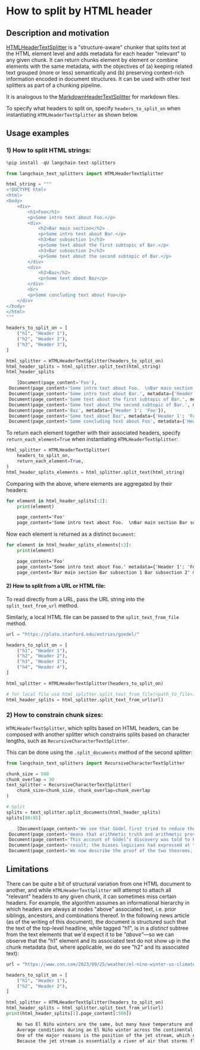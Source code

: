 # How to split by HTML header 
## Description and motivation

[HTMLHeaderTextSplitter](https://api.python.langchain.com/en/latest/html/langchain_text_splitters.html.HTMLHeaderTextSplitter.html) is a "structure-aware" chunker that splits text at the HTML element level and adds metadata for each header "relevant" to any given chunk. It can return chunks element by element or combine elements with the same metadata, with the objectives of (a) keeping related text grouped (more or less) semantically and (b) preserving context-rich information encoded in document structures. It can be used with other text splitters as part of a chunking pipeline.

It is analogous to the [MarkdownHeaderTextSplitter](/docs/how_to/markdown_header_metadata_splitter) for markdown files.

To specify what headers to split on, specify `headers_to_split_on` when instantiating `HTMLHeaderTextSplitter` as shown below.

## Usage examples
### 1) How to split HTML strings:

```python
%pip install -qU langchain-text-splitters
```


```python
from langchain_text_splitters import HTMLHeaderTextSplitter

html_string = """
<!DOCTYPE html>
<html>
<body>
    <div>
        <h1>Foo</h1>
        <p>Some intro text about Foo.</p>
        <div>
            <h2>Bar main section</h2>
            <p>Some intro text about Bar.</p>
            <h3>Bar subsection 1</h3>
            <p>Some text about the first subtopic of Bar.</p>
            <h3>Bar subsection 2</h3>
            <p>Some text about the second subtopic of Bar.</p>
        </div>
        <div>
            <h2>Baz</h2>
            <p>Some text about Baz</p>
        </div>
        <br>
        <p>Some concluding text about Foo</p>
    </div>
</body>
</html>
"""

headers_to_split_on = [
    ("h1", "Header 1"),
    ("h2", "Header 2"),
    ("h3", "Header 3"),
]

html_splitter = HTMLHeaderTextSplitter(headers_to_split_on)
html_header_splits = html_splitter.split_text(html_string)
html_header_splits
```


<CodeOutputBlock lang="python">

```python
    [Document(page_content='Foo'),
 Document(page_content='Some intro text about Foo.  \nBar main section Bar subsection 1 Bar subsection 2', metadata={'Header 1': 'Foo'}),
 Document(page_content='Some intro text about Bar.', metadata={'Header 1': 'Foo', 'Header 2': 'Bar main section'}),
 Document(page_content='Some text about the first subtopic of Bar.', metadata={'Header 1': 'Foo', 'Header 2': 'Bar main section', 'Header 3': 'Bar subsection 1'}),
 Document(page_content='Some text about the second subtopic of Bar.', metadata={'Header 1': 'Foo', 'Header 2': 'Bar main section', 'Header 3': 'Bar subsection 2'}),
 Document(page_content='Baz', metadata={'Header 1': 'Foo'}),
 Document(page_content='Some text about Baz', metadata={'Header 1': 'Foo', 'Header 2': 'Baz'}),
 Document(page_content='Some concluding text about Foo', metadata={'Header 1': 'Foo'})]
```

</CodeOutputBlock>

To return each element together with their associated headers, specify `return_each_element=True` when instantiating `HTMLHeaderTextSplitter`:

```python
html_splitter = HTMLHeaderTextSplitter(
    headers_to_split_on,
    return_each_element=True,
)
html_header_splits_elements = html_splitter.split_text(html_string)
```

Comparing with the above, where elements are aggregated by their headers:

```python
for element in html_header_splits[:2]:
    print(element)
```


<CodeOutputBlock lang="python">

```default
    page_content='Foo'
    page_content='Some intro text about Foo.  \nBar main section Bar subsection 1 Bar subsection 2' metadata={'Header 1': 'Foo'}
```

</CodeOutputBlock>

Now each element is returned as a distinct `Document`:

```python
for element in html_header_splits_elements[:3]:
    print(element)
```


<CodeOutputBlock lang="python">

```default
    page_content='Foo'
    page_content='Some intro text about Foo.' metadata={'Header 1': 'Foo'}
    page_content='Bar main section Bar subsection 1 Bar subsection 2' metadata={'Header 1': 'Foo'}
```

</CodeOutputBlock>

#### 2) How to split from a URL or HTML file:

To read directly from a URL, pass the URL string into the `split_text_from_url` method.

Similarly, a local HTML file can be passed to the `split_text_from_file` method.

```python
url = "https://plato.stanford.edu/entries/goedel/"

headers_to_split_on = [
    ("h1", "Header 1"),
    ("h2", "Header 2"),
    ("h3", "Header 3"),
    ("h4", "Header 4"),
]

html_splitter = HTMLHeaderTextSplitter(headers_to_split_on)

# for local file use html_splitter.split_text_from_file(<path_to_file>)
html_header_splits = html_splitter.split_text_from_url(url)
```

### 2) How to constrain chunk sizes:

`HTMLHeaderTextSplitter`, which splits based on HTML headers, can be composed with another splitter which constrains splits based on character lengths, such as `RecursiveCharacterTextSplitter`.

This can be done using the `.split_documents` method of the second splitter:

```python
from langchain_text_splitters import RecursiveCharacterTextSplitter

chunk_size = 500
chunk_overlap = 30
text_splitter = RecursiveCharacterTextSplitter(
    chunk_size=chunk_size, chunk_overlap=chunk_overlap
)

# Split
splits = text_splitter.split_documents(html_header_splits)
splits[80:85]
```


<CodeOutputBlock lang="python">

```python
    [Document(page_content='We see that Gödel first tried to reduce the consistency problem for analysis to that of arithmetic. This seemed to require a truth definition for arithmetic, which in turn led to paradoxes, such as the Liar paradox (“This sentence is false”) and Berry’s paradox (“The least number not defined by an expression consisting of just fourteen English words”). Gödel then noticed that such paradoxes would not necessarily arise if truth were replaced by provability. But this means that arithmetic truth', metadata={'Header 1': 'Kurt Gödel', 'Header 2': '2. Gödel’s Mathematical Work', 'Header 3': '2.2 The Incompleteness Theorems', 'Header 4': '2.2.1 The First Incompleteness Theorem'}),
 Document(page_content='means that arithmetic truth and arithmetic provability are not co-extensive — whence the First Incompleteness Theorem.', metadata={'Header 1': 'Kurt Gödel', 'Header 2': '2. Gödel’s Mathematical Work', 'Header 3': '2.2 The Incompleteness Theorems', 'Header 4': '2.2.1 The First Incompleteness Theorem'}),
 Document(page_content='This account of Gödel’s discovery was told to Hao Wang very much after the fact; but in Gödel’s contemporary correspondence with Bernays and Zermelo, essentially the same description of his path to the theorems is given. (See Gödel 2003a and Gödel 2003b respectively.) From those accounts we see that the undefinability of truth in arithmetic, a result credited to Tarski, was likely obtained in some form by Gödel by 1931. But he neither publicized nor published the result; the biases logicians', metadata={'Header 1': 'Kurt Gödel', 'Header 2': '2. Gödel’s Mathematical Work', 'Header 3': '2.2 The Incompleteness Theorems', 'Header 4': '2.2.1 The First Incompleteness Theorem'}),
 Document(page_content='result; the biases logicians had expressed at the time concerning the notion of truth, biases which came vehemently to the fore when Tarski announced his results on the undefinability of truth in formal systems 1935, may have served as a deterrent to Gödel’s publication of that theorem.', metadata={'Header 1': 'Kurt Gödel', 'Header 2': '2. Gödel’s Mathematical Work', 'Header 3': '2.2 The Incompleteness Theorems', 'Header 4': '2.2.1 The First Incompleteness Theorem'}),
 Document(page_content='We now describe the proof of the two theorems, formulating Gödel’s results in Peano arithmetic. Gödel himself used a system related to that defined in Principia Mathematica, but containing Peano arithmetic. In our presentation of the First and Second Incompleteness Theorems we refer to Peano arithmetic as P, following Gödel’s notation.', metadata={'Header 1': 'Kurt Gödel', 'Header 2': '2. Gödel’s Mathematical Work', 'Header 3': '2.2 The Incompleteness Theorems', 'Header 4': '2.2.2 The proof of the First Incompleteness Theorem'})]
```

</CodeOutputBlock>

## Limitations

There can be quite a bit of structural variation from one HTML document to another, and while `HTMLHeaderTextSplitter` will attempt to attach all "relevant" headers to any given chunk, it can sometimes miss certain headers. For example, the algorithm assumes an informational hierarchy in which headers are always at nodes "above" associated text, i.e. prior siblings, ancestors, and combinations thereof. In the following news article (as of the writing of this document), the document is structured such that the text of the top-level headline, while tagged "h1", is in a *distinct* subtree from the text elements that we'd expect it to be *"above"*&mdash;so we can observe that the "h1" element and its associated text do not show up in the chunk metadata (but, where applicable, we do see "h2" and its associated text):

```python
url = "https://www.cnn.com/2023/09/25/weather/el-nino-winter-us-climate/index.html"

headers_to_split_on = [
    ("h1", "Header 1"),
    ("h2", "Header 2"),
]

html_splitter = HTMLHeaderTextSplitter(headers_to_split_on)
html_header_splits = html_splitter.split_text_from_url(url)
print(html_header_splits[1].page_content[:500])
```


<CodeOutputBlock lang="python">

```default
    No two El Niño winters are the same, but many have temperature and precipitation trends in common.  
    Average conditions during an El Niño winter across the continental US.  
    One of the major reasons is the position of the jet stream, which often shifts south during an El Niño winter. This shift typically brings wetter and cooler weather to the South while the North becomes drier and warmer, according to NOAA.  
    Because the jet stream is essentially a river of air that storms flow through, they c
```

</CodeOutputBlock>
